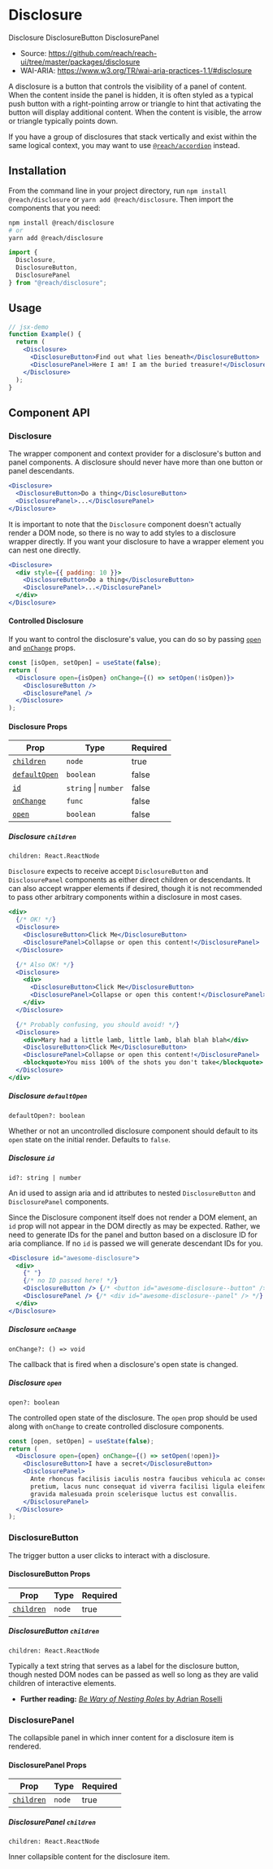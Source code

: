
<SEO
  title="Disclosure"
  description="Accessible disclosure component for React"
/>

# Disclosure

<TOC>
  <TOCList>
    <TOCLink href="#disclosure-1">Disclosure</TOCLink>
    <TOCLink href="#disclosurebutton">DisclosureButton</TOCLink>
    <TOCLink href="#disclosurepanel">DisclosurePanel</TOCLink>
  </TOCList>
</TOC>

- Source: https://github.com/reach/reach-ui/tree/master/packages/disclosure
- WAI-ARIA: https://www.w3.org/TR/wai-aria-practices-1.1/#disclosure

A disclosure is a button that controls the visibility of a panel of content. When the content inside the panel is hidden, it is often styled as a typical push button with a right-pointing arrow or triangle to hint that activating the button will display additional content. When the content is visible, the arrow or triangle typically points down.

If you have a group of disclosures that stack vertically and exist within the same logical context, you may want to use [`@reach/accordion`](/accordion) instead.

## Installation

From the command line in your project directory, run `npm install @reach/disclosure` or `yarn add @reach/disclosure`. Then import the components that you need:

```bash
npm install @reach/disclosure
# or
yarn add @reach/disclosure
```

```js
import {
  Disclosure,
  DisclosureButton,
  DisclosurePanel
} from "@reach/disclosure";
```

## Usage

```jsx
// jsx-demo
function Example() {
  return (
    <Disclosure>
      <DisclosureButton>Find out what lies beneath</DisclosureButton>
      <DisclosurePanel>Here I am! I am the buried treasure!</DisclosurePanel>
    </Disclosure>
  );
}
```

## Component API

### Disclosure

The wrapper component and context provider for a disclosure's button and panel components. A disclosure should never have more than one button or panel descendants.

```jsx
<Disclosure>
  <DisclosureButton>Do a thing</DisclosureButton>
  <DisclosurePanel>...</DisclosurePanel>
</Disclosure>
```

It is important to note that the `Disclosure` component doesn't actually render a DOM node, so there is no way to add styles to a disclosure wrapper directly. If you want your disclosure to have a wrapper element you can nest one directly.

```jsx
<Disclosure>
  <div style={{ padding: 10 }}>
    <DisclosureButton>Do a thing</DisclosureButton>
    <DisclosurePanel>...</DisclosurePanel>
  </div>
</Disclosure>
```

#### Controlled Disclosure

If you want to control the disclosure's value, you can do so by passing [`open`](#disclosure-open) and [`onChange`](#disclosure-onchange) props.

```jsx
const [isOpen, setOpen] = useState(false);
return (
  <Disclosure open={isOpen} onChange={() => setOpen(!isOpen)}>
    <DisclosureButton />
    <DisclosurePanel />
  </Disclosure>
);
```

#### Disclosure Props

| Prop                                     | Type                 | Required |
| ---------------------------------------- | -------------------- | -------- |
| [`children`](#disclosure-children)       | `node`               | true     |
| [`defaultOpen`](#disclosure-defaultopen) | `boolean`            | false    |
| [`id`](#disclosure-id)                   | `string` \| `number` | false    |
| [`onChange`](#disclosure-onchange)       | `func`               | false    |
| [`open`](#disclosure-open)               | `boolean`            | false    |

##### Disclosure `children`

`children: React.ReactNode`

`Disclosure` expects to receive accept `DisclosureButton` and `DisclosurePanel` components as either direct children or descendants. It can also accept wrapper elements if desired, though it is not recommended to pass other arbitrary components within a disclosure in most cases.

```jsx
<div>
  {/* OK! */}
  <Disclosure>
    <DisclosureButton>Click Me</DisclosureButton>
    <DisclosurePanel>Collapse or open this content!</DisclosurePanel>
  </Disclosure>

  {/* Also OK! */}
  <Disclosure>
    <div>
      <DisclosureButton>Click Me</DisclosureButton>
      <DisclosurePanel>Collapse or open this content!</DisclosurePanel>
    </div>
  </Disclosure>

  {/* Probably confusing, you should avoid! */}
  <Disclosure>
    <div>Mary had a little lamb, little lamb, blah blah blah</div>
    <DisclosureButton>Click Me</DisclosureButton>
    <DisclosurePanel>Collapse or open this content!</DisclosurePanel>
    <blockquote>You miss 100% of the shots you don't take</blockquote>
  </Disclosure>
</div>
```

##### Disclosure `defaultOpen`

`defaultOpen?: boolean`

Whether or not an uncontrolled disclosure component should default to its `open` state on the initial render. Defaults to `false`.

##### Disclosure `id`

`id?: string | number`

An id used to assign aria and id attributes to nested `DisclosureButton` and `DisclosurePanel` components.

Since the Disclosure component itself does not render a DOM element, an `id` prop will not appear in the DOM directly as may be expected. Rather, we need to generate IDs for the panel and button based on a disclosure ID for aria compliance. If no `id` is passed we will generate descendant IDs for you.

```jsx
<Disclosure id="awesome-disclosure">
  <div>
    {" "}
    {/* no ID passed here! */}
    <DisclosureButton /> {/* <button id="awesome-disclosure--button" /> */}
    <DisclosurePanel /> {/* <div id="awesome-disclosure--panel" /> */}
  </div>
</Disclosure>
```

##### Disclosure `onChange`

`onChange?: () => void`

The callback that is fired when a disclosure's open state is changed.

##### Disclosure `open`

`open?: boolean`

The controlled open state of the disclosure. The `open` prop should be used along with `onChange` to create controlled disclosure components.

```jsx
const [open, setOpen] = useState(false);
return (
  <Disclosure open={open} onChange={() => setOpen(!open)}>
    <DisclosureButton>I have a secret</DisclosureButton>
    <DisclosurePanel>
      Ante rhoncus facilisis iaculis nostra faucibus vehicula ac consectetur
      pretium, lacus nunc consequat id viverra facilisi ligula eleifend, congue
      gravida malesuada proin scelerisque luctus est convallis.
    </DisclosurePanel>
  </Disclosure>
);
```

### DisclosureButton

The trigger button a user clicks to interact with a disclosure.

#### DisclosureButton Props

| Prop                                     | Type   | Required |
| ---------------------------------------- | ------ | -------- |
| [`children`](#disclosurebutton-children) | `node` | true     |

##### DisclosureButton `children`

`children: React.ReactNode`

Typically a text string that serves as a label for the disclosure button, though nested DOM nodes can be passed as well so long as they are valid children of interactive elements.

- **Further reading:** [_Be Wary of Nesting Roles_ by Adrian Roselli](https://adrianroselli.com/2016/12/be-wary-of-nesting-roles.html)

### DisclosurePanel

The collapsible panel in which inner content for a disclosure item is rendered.

#### DisclosurePanel Props

| Prop                                    | Type   | Required |
| --------------------------------------- | ------ | -------- |
| [`children`](#disclosurepanel-children) | `node` | true     |

##### DisclosurePanel `children`

`children: React.ReactNode`

Inner collapsible content for the disclosure item.
